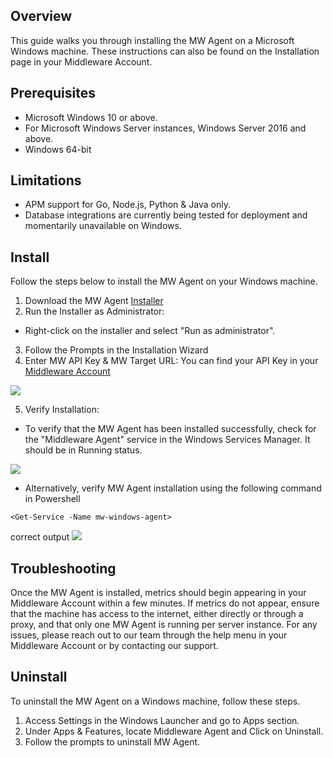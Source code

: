 ## Overview

This guide walks you through installing the MW Agent on a Microsoft Windows machine. These instructions can also be found on the Installation page in your Middleware Account.

## Prerequisites
* Microsoft Windows 10 or above.
* For Microsoft Windows Server instances, Windows Server 2016 and above.
* Windows 64-bit

## Limitations
* APM support for Go, Node.js, Python & Java only.
* Database integrations are currently being tested for deployment and momentarily unavailable on Windows.

## Install
 Follow the steps below to install the MW Agent on your Windows machine.

1. Download the MW Agent [Installer](https://github.com/middleware-labs/mw-agent/releases/latest/download/mw-windows-agent-setup.exe)
2. Run the Installer as Administrator:
-   Right-click on the installer and select "Run as administrator".
3. Follow the Prompts in the Installation Wizard
4. Enter MW API Key & MW Target URL:
 You can find your API Key in your [Middleware Account](https://app.middleware.io/installation#infrastructures/windows)

<img src="/images/agent-installation/windows.png" />

5.  Verify Installation:
-   To verify that the MW Agent has been installed successfully, check for the "Middleware Agent" service in the Windows Services Manager. It should be in Running status.
<img src="/images/agent-installation/windows_verify.png" />

-   Alternatively, verify MW Agent installation using the following command in Powershell

```shell
<Get-Service -Name mw-windows-agent>
```

correct output
<img src="/images/agent-installation/windows_correct.jpg" />


## Troubleshooting
Once the MW Agent is installed, metrics should begin appearing in your Middleware Account within a few minutes. If metrics do not appear, ensure that the machine has access to the internet, either directly or through a proxy, and that only one MW Agent is running per server instance.
For any issues, please reach out to our team through the help menu in your Middleware Account or by contacting our support.

## Uninstall
To uninstall the MW Agent on a Windows machine, follow these steps.

1. Access Settings in the Windows Launcher and go to Apps section. 
2. Under Apps & Features, locate Middleware Agent and Click on Uninstall.
3. Follow the prompts to uninstall MW Agent.

